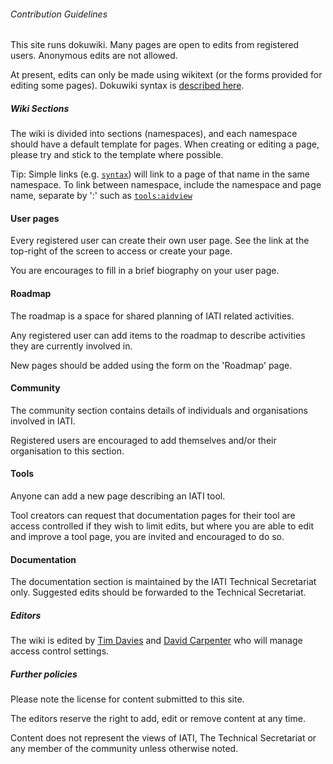 ====== Contribution Guidelines ======

This site runs dokuwiki. Many pages are open to edits from registered users. Anonymous edits are not allowed.

At present, edits can only be made using wikitext (or the forms provided for editing some pages). Dokuwiki syntax is [[wiki:syntax|described here]].

===== Wiki Sections =====
The wiki is divided into sections (namespaces), and each namespace should have a default template for pages. When creating or editing a page, please try and stick to the template where possible.

Tip: Simple links (e.g. <code>[[syntax]]</code>) will link to a page of that name in the same namespace. To link between namespace, include the namespace and page name, separate by ':' such as <code>[[tools:aidview]]</code>

==== User pages ====
Every registered user can create their own user page. See the link at the top-right of the screen to access or create your page.

You are encourages to fill in a brief biography on your user page.

==== Roadmap ====
The roadmap is a space for shared planning of IATI related activities.

Any registered user can add items to the roadmap to describe activities they are currently involved in.

New pages should be added using the form on the 'Roadmap' page.

==== Community ====
The community section contains details of individuals and organisations involved in IATI.

Registered users are encouraged to add themselves and/or their organisation to this section.

==== Tools ====
Anyone can add a new page describing an IATI tool.

Tool creators can request that documentation pages for their tool are access controlled if they wish to limit edits, but where you are able to edit and improve a tool page, you are invited and encouraged to do so.

==== Documentation ====
The documentation section is maintained by the IATI Technical Secretariat only. Suggested edits should be forwarded to the Technical Secretariat.

===== Editors =====

The wiki is edited by [[user:timdavies|Tim Davies]] and [[user:caprenter|David Carpenter]] who will manage access control settings.

===== Further policies =====

Please note the license for content submitted to this site.

The editors reserve the right to add, edit or remove content at any time.

Content does not represent the views of IATI, The Technical Secretariat or any member of the community unless otherwise noted. 